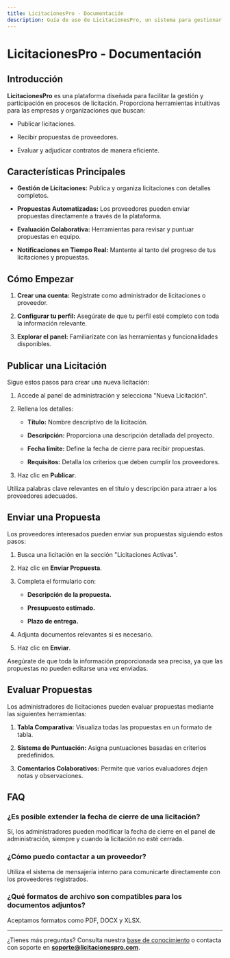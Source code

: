 ```yaml
---
title: LicitacionesPro - Documentación
description: Guía de uso de LicitacionesPro, un sistema para gestionar y participar en licitaciones.
---
```



# LicitacionesPro - Documentación

## Introducción

**LicitacionesPro** es una plataforma diseñada para facilitar la gestión y participación en procesos de licitación. Proporciona herramientas intuitivas para las empresas y organizaciones que buscan:

* Publicar licitaciones.

* Recibir propuestas de proveedores.

* Evaluar y adjudicar contratos de manera eficiente.

## Características Principales

* **Gestión de Licitaciones:** Publica y organiza licitaciones con detalles completos.

* **Propuestas Automatizadas:** Los proveedores pueden enviar propuestas directamente a través de la plataforma.

* **Evaluación Colaborativa:** Herramientas para revisar y puntuar propuestas en equipo.

* **Notificaciones en Tiempo Real:** Mantente al tanto del progreso de tus licitaciones y propuestas.

## Cómo Empezar

1. **Crear una cuenta:** Regístrate como administrador de licitaciones o proveedor.

2. **Configurar tu perfil:** Asegúrate de que tu perfil esté completo con toda la información relevante.

3. **Explorar el panel:** Familiarízate con las herramientas y funcionalidades disponibles.

## Publicar una Licitación

Sigue estos pasos para crear una nueva licitación:

1. Accede al panel de administración y selecciona "Nueva Licitación".

2. Rellena los detalles:

   * **Título:** Nombre descriptivo de la licitación.

   * **Descripción:** Proporciona una descripción detallada del proyecto.

   * **Fecha límite:** Define la fecha de cierre para recibir propuestas.

   * **Requisitos:** Detalla los criterios que deben cumplir los proveedores.

3. Haz clic en **Publicar**.

<Callout title="Consejo" type="info">
  Utiliza palabras clave relevantes en el título y descripción para atraer a los proveedores adecuados.
</Callout>

## Enviar una Propuesta

Los proveedores interesados pueden enviar sus propuestas siguiendo estos pasos:

1. Busca una licitación en la sección "Licitaciones Activas".

2. Haz clic en **Enviar Propuesta**.

3. Completa el formulario con:

   * **Descripción de la propuesta.**

   * **Presupuesto estimado.**

   * **Plazo de entrega.**

4. Adjunta documentos relevantes si es necesario.

5. Haz clic en **Enviar**.

<Callout title="Importante" type="warning">
  Asegúrate de que toda la información proporcionada sea precisa, ya que las propuestas no pueden editarse una vez enviadas.
</Callout>

## Evaluar Propuestas

Los administradores de licitaciones pueden evaluar propuestas mediante las siguientes herramientas:

1. **Tabla Comparativa:** Visualiza todas las propuestas en un formato de tabla.

2. **Sistema de Puntuación:** Asigna puntuaciones basadas en criterios predefinidos.

3. **Comentarios Colaborativos:** Permite que varios evaluadores dejen notas y observaciones.

## FAQ

### ¿Es posible extender la fecha de cierre de una licitación?

Sí, los administradores pueden modificar la fecha de cierre en el panel de administración, siempre y cuando la licitación no esté cerrada.

### ¿Cómo puedo contactar a un proveedor?

Utiliza el sistema de mensajería interno para comunicarte directamente con los proveedores registrados.

### ¿Qué formatos de archivo son compatibles para los documentos adjuntos?

Aceptamos formatos como PDF, DOCX y XLSX.

***

¿Tienes más preguntas? Consulta nuestra [base de conocimiento](#) o contacta con soporte en [**soporte@licitacionespro.com**](mailto:soporte@licitacionespro.com).